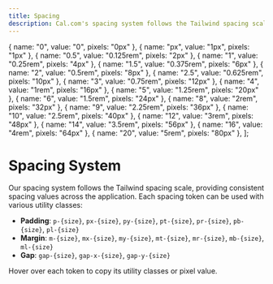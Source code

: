 ```yaml
---
title: Spacing
description: Cal.com's spacing system follows the Tailwind spacing scale
---
```



  { name: "0", value: "0", pixels: "0px" },
  { name: "px", value: "1px", pixels: "1px" },
  { name: "0.5", value: "0.125rem", pixels: "2px" },
  { name: "1", value: "0.25rem", pixels: "4px" },
  { name: "1.5", value: "0.375rem", pixels: "6px" },
  { name: "2", value: "0.5rem", pixels: "8px" },
  { name: "2.5", value: "0.625rem", pixels: "10px" },
  { name: "3", value: "0.75rem", pixels: "12px" },
  { name: "4", value: "1rem", pixels: "16px" },
  { name: "5", value: "1.25rem", pixels: "20px" },
  { name: "6", value: "1.5rem", pixels: "24px" },
  { name: "8", value: "2rem", pixels: "32px" },
  { name: "9", value: "2.25rem", pixels: "36px" },
  { name: "10", value: "2.5rem", pixels: "40px" },
  { name: "12", value: "3rem", pixels: "48px" },
  { name: "14", value: "3.5rem", pixels: "56px" },
  { name: "16", value: "4rem", pixels: "64px" },
  { name: "20", value: "5rem", pixels: "80px" },
];

# Spacing System

Our spacing system follows the Tailwind spacing scale, providing consistent spacing values across the application. Each spacing token can be used with various utility classes:

- **Padding**: `p-{size}`, `px-{size}`, `py-{size}`, `pt-{size}`, `pr-{size}`, `pb-{size}`, `pl-{size}`
- **Margin**: `m-{size}`, `mx-{size}`, `my-{size}`, `mt-{size}`, `mr-{size}`, `mb-{size}`, `ml-{size}`
- **Gap**: `gap-{size}`, `gap-x-{size}`, `gap-y-{size}`

Hover over each token to copy its utility classes or pixel value.

<SpacingTable tokens={spacingTokens} />
